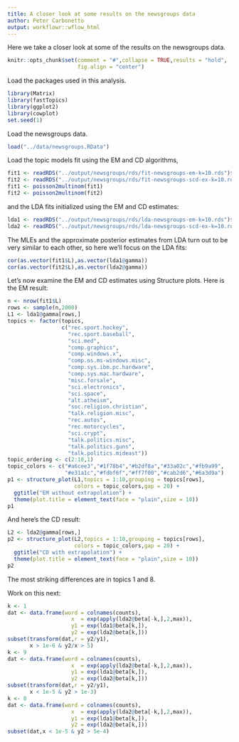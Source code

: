 ```yaml
---
title: A closer look at some results on the newsgroups data
author: Peter Carbonetto
output: workflowr::wflow_html
---
```


Here we take a closer look at some of the results on the newsgroups data.

```r
knitr::opts_chunk$set(comment = "#",collapse = TRUE,results = "hold",
                      fig.align = "center")
```

Load the packages used in this analysis.

```r
library(Matrix)
library(fastTopics)
library(ggplot2)
library(cowplot)
set.seed(1)
```

Load the newsgroups data.

```r
load("../data/newsgroups.RData")
```

Load the topic models fit using the EM and CD algorithms,

```r
fit1 <- readRDS("../output/newsgroups/rds/fit-newsgroups-em-k=10.rds")$fit
fit2 <- readRDS("../output/newsgroups/rds/fit-newsgroups-scd-ex-k=10.rds")$fit
fit1 <- poisson2multinom(fit1)
fit2 <- poisson2multinom(fit2)
```

and the LDA fits initialized using the EM and CD estimates:

```r
lda1 <- readRDS("../output/newsgroups/rds/lda-newsgroups-em-k=10.rds")$lda
lda2 <- readRDS("../output/newsgroups/rds/lda-newsgroups-scd-ex-k=10.rds")$lda
```

The MLEs and the approximate posterior estimates from LDA turn out to
be very similar to each other, so here we'll focus on the LDA fits:

```r
cor(as.vector(fit1$L),as.vector(lda1@gamma))
cor(as.vector(fit2$L),as.vector(lda2@gamma))
```

Let's now examine the EM and CD estimates using Structure plots. Here
is the EM result:

```r
n <- nrow(fit1$L)
rows <- sample(n,2000)
L1 <- lda1@gamma[rows,]
topics <- factor(topics,
                 c("rec.sport.hockey",
                   "rec.sport.baseball",
                   "sci.med",
                   "comp.graphics",
                   "comp.windows.x",
                   "comp.os.ms-windows.misc",
                   "comp.sys.ibm.pc.hardware",
                   "comp.sys.mac.hardware",
                   "misc.forsale",
                   "sci.electronics",
                   "sci.space",
                   "alt.atheism",
                   "soc.religion.christian",
                   "talk.religion.misc",
                   "rec.autos",
                   "rec.motorcycles",
                   "sci.crypt",
                   "talk.politics.misc",
                   "talk.politics.guns",
                   "talk.politics.mideast"))
topic_ordering <- c(2:10,1)
topic_colors <- c("#a6cee3","#1f78b4","#b2df8a","#33a02c","#fb9a99",
                  "#e31a1c","#fdbf6f","#ff7f00","#cab2d6","#6a3d9a")
p1 <- structure_plot(L1,topics = 1:10,grouping = topics[rows],
                     colors = topic_colors,gap = 20) +
  ggtitle("EM without extrapolation") +
  theme(plot.title = element_text(face = "plain",size = 10))
p1
```

And here's the CD result:

```r
L2 <- lda2@gamma[rows,]
p2 <- structure_plot(L2,topics = 1:10,grouping = topics[rows],
                     colors = topic_colors,gap = 20) +
  ggtitle("CD with extrapolation") +
  theme(plot.title = element_text(face = "plain",size = 10))
p2
```

The most striking differences are in topics 1 and 8.

Work on this next:

```r
k <- 1
dat <- data.frame(word = colnames(counts),
                    x  = exp(apply(lda2@beta[-k,],2,max)),
                    y1 = exp(lda1@beta[k,]),
                    y2 = exp(lda2@beta[k,]))
subset(transform(dat,r = y2/y1),
       x > 1e-6 & y2/x > 5)
k <- 9
dat <- data.frame(word = colnames(counts),
                    x  = exp(apply(lda2@beta[-k,],2,max)),
                    y1 = exp(lda1@beta[k,]),
                    y2 = exp(lda2@beta[k,]))
subset(transform(dat,r = y2/y1),
       x < 1e-5 & y2 > 1e-3)
k <- 8
dat <- data.frame(word = colnames(counts),
                    x  = exp(apply(lda2@beta[-k,],2,max)),
                    y1 = exp(lda1@beta[k,]),
                    y2 = exp(lda2@beta[k,]))
subset(dat,x < 1e-5 & y2 > 5e-4)
```
